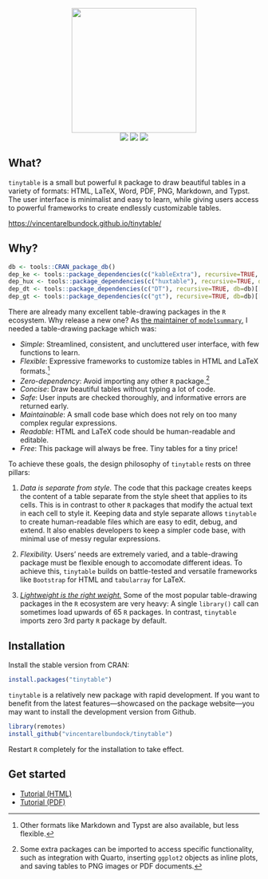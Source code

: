 

<p align="center">
<img src="man/figures/gallery/tinytable_gallery.gif" height = "250" class = "center">
<br>
<!-- badges: start -->
<a href = "https://github.com/vincentarelbundock/tinytable/blob/main/LICENSE.md" target = "_blank"><img src="https://img.shields.io/badge/license-GPLv3-blue"></a>
<a href = "https://vincentarelbundock.github.io/tinytable/" target = "_blank"><img src="https://img.shields.io/static/v1?label=Website&message=Visit&color=blue"></a>
<a href = "https://cran.r-project.org/package=tinytable" target = "_blank"><img src="https://cranlogs.r-pkg.org/badges/tinytable"></a>
<!-- badges: end -->
</p>

## What?

`tinytable` is a small but powerful `R` package to draw beautiful tables in a variety of formats: HTML, LaTeX, Word, PDF, PNG, Markdown, and Typst. The user interface is minimalist and easy to learn, while giving users access to powerful frameworks to create endlessly customizable tables.

<https://vincentarelbundock.github.io/tinytable/>

## Why?

```r
db <- tools::CRAN_package_db()
dep_ke <- tools::package_dependencies(c("kableExtra"), recursive=TRUE, db=db)[[1]] |> length()
dep_hux <- tools::package_dependencies(c("huxtable"), recursive=TRUE, db=db)[[1]] |> length()
dep_dt <- tools::package_dependencies(c("DT"), recursive=TRUE, db=db)[[1]] |> length()
dep_gt <- tools::package_dependencies(c("gt"), recursive=TRUE, db=db)[[1]] |> length()
```

There are already many excellent table-drawing packages in the `R` ecosystem. Why release a new one? As [the maintainer of `modelsummary`](https://modelsummary.com), I needed a table-drawing package which was:

* *Simple*: Streamlined, consistent, and uncluttered user interface, with few functions to learn.
* *Flexible*: Expressive frameworks to customize tables in HTML and LaTeX formats.^[Other formats like Markdown and Typst are also available, but less flexible.]
* *Zero-dependency*: Avoid importing any other `R` package.^[Some extra packages can be imported to access specific functionality, such as integration with Quarto, inserting `ggplot2` objects as inline plots, and saving tables to PNG images or PDF documents.]
* *Concise*: Draw beautiful tables without typing a lot of code.
* *Safe*: User inputs are checked thoroughly, and informative errors are returned early.
* *Maintainable*: A small code base which does not rely on too many complex regular expressions.
* *Readable*: HTML and LaTeX code should be human-readable and editable.
* *Free*: This package will always be free. Tiny tables for a tiny price!


To achieve these goals, the design philosophy of `tinytable` rests on three pillars: 

(1) _Data is separate from style._ The code that this package creates keeps the content of a table separate from the style sheet that applies to its cells. This is in contrast to other `R` packages that modify the actual text in each cell to style it. Keeping data and style separate allows `tinytable` to create human-readable files which are easy to edit, debug, and extend. It also enables developers to keep a simpler code base, with minimal use of messy regular expressions. 

(2) _Flexibility._ Users' needs are extremely varied, and a table-drawing package must be flexible enough to accomodate different ideas. To achieve this, `tinytable` builds on battle-tested and versatile frameworks like `Bootstrap` for HTML and `tabularray` for LaTeX. 

(3) [_Lightweight is the right weight._](https://www.tinyverse.org/) Some of the most popular table-drawing packages in the `R` ecosystem are very heavy: A single `library()` call can sometimes load upwards of 65 `R` packages. In contrast, `tinytable` imports zero 3rd party `R`  package by default.


## Installation

Install the stable version from CRAN:
``` r
install.packages("tinytable")
```

`tinytable` is a relatively new package with rapid development. If you want to benefit from the latest features---showcased on the package website---you may want to install the development version from Github. 

``` r
library(remotes)
install_github("vincentarelbundock/tinytable")
```

Restart `R` completely for the installation to take effect.


## Get started

* [Tutorial (HTML)](https://vincentarelbundock.github.io/tinytable/vignettes/tutorial.html)
* [Tutorial (PDF)](https://vincentarelbundock.github.io/tinytable/vignettes/tutorial.pdf)

